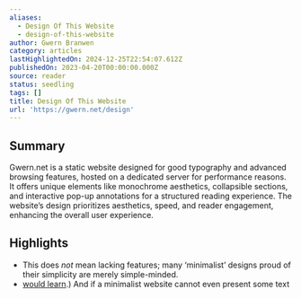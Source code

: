 ```yaml
---
aliases:
  - Design Of This Website
  - design-of-this-website
author: Gwern Branwen
category: articles
lastHighlightedOn: 2024-12-25T22:54:07.612Z
publishedOn: 2023-04-20T00:00:00.000Z
source: reader
status: seedling
tags: []
title: Design Of This Website
url: 'https://gwern.net/design'
---
```

## Summary

Gwern.net is a static website designed for good typography and advanced browsing features, hosted on a dedicated server for performance reasons. It offers unique elements like monochrome aesthetics, collapsible sections, and interactive pop-up annotations for a structured reading experience. The website’s design prioritizes aesthetics, speed, and reader engagement, enhancing the overall user experience.

## Highlights

- This does _not_ mean lacking features; many ‘minimalist’ designs proud of their simplicity are merely simple-minded.
- [would learn⁠](https://en.wikipedia.org/wiki/How_Buildings_Learn).) And if a minimalist website cannot even present some text
